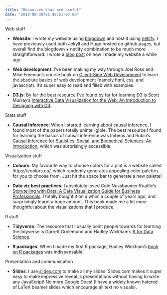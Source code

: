```yaml
---
title: "Resources that are useful"
date: "2018-08-30T21:48:51-07:00"
---
```


Web stuff

- **Website**: I wrote my website using [blogdown](https://bookdown.org/yihui/blogdown/) and host it using [netlify](https://www.netlify.com/). I have previously used both Jekyll and Hugo hosted on github pages, but overall find the blogdown + netlify combination to be much more straightforward. I wrote a [blog post](http://www.rebeccabarter.com/blog/2017-06-29-website/) on how I made my website a while ago.

- **Web development**: I've been making my way through Joel Ross and Mike Freeman's course book on [Client-Side Web Development](https://info343.github.io/) to learn the absolute basics of web development (namely html, css, and javascript). It's super easy to read and filled with examples. 

- **D3.js**: By far the best resource I've found by far for learning D3 is Scott Murray's [Interactive Data Visualization for the Web: An Introduction to Designing with D3](https://www.amazon.com/gp/product/1491921285/ref=dbs_a_def_rwt_bibl_vppi_i0).

Stats stuff 

- **Causal Inference**: When I started learning about causal inference, I found most of the papers totally unintelligible. The best resource I found for learning the basics of causal inference was Imbens and Rubin's [Causal Inference for Statistics, Social, and Biomedical Sciences: An Introduction](https://www.amazon.com/Causal-Inference-Statistics-Biomedical-Sciences/dp/0521885884), which was surprisingly accessible.

Visualization stuff

- **Colours**: My favourite way to choose colors for a plot is a website called https://coolors.co/, which randomly generates appealing color palettes for you to choose from. Just hit the space bar to generate a new palette!

- **Data viz best practices**: I absolutely loved Cole Nussbaumer Knaflic's [Storytelling with Data: A Data Visualization Guide for Business Professionals](https://www.amazon.com/gp/product/1119002257/ref=dbs_a_def_rwt_bibl_vppi_i0). I totally bought it on a whim a couple of years ago, and surprisingly learnt a huge amount. This book made me a lot more thoughtful about the visualizations that I produce.

R stuff

- **Tidyverse**: The resource that I usually point people towards for learning the tidyverse is Garrett Grolemund and Hadley Wickham's [R for Data Science](http://r4ds.had.co.nz/).

- **R packages**: When I made my first R package, Hadley Wickham's [book on R packages](http://r-pkgs.had.co.nz/) was indispensable!

Presentation and communication

- **Slides**: I use [slides.com](https://slides.com/) to make all my slides. Slides.com makes it super easy to make impressive reveal.js presentations without having to write any JavaScript! No more Google Docs! (I have a widely known hatered of LaTeX beamer slides which encourage all text no visuals).

